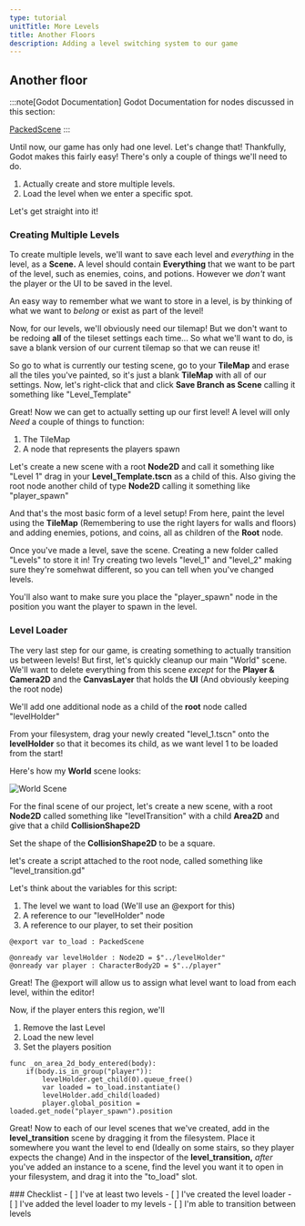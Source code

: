 ```yaml
---
type: tutorial
unitTitle: More Levels
title: Another Floors
description: Adding a level switching system to our game
---
```



## Another floor

:::note[Godot Documentation]
Godot Documentation for nodes discussed in this section: 

[PackedScene](https://docs.godotengine.org/en/stable/classes/class_packedscene.html)
:::

Until now, our game has only had one level. Let's change that! Thankfully, Godot makes this fairly easy! There's only a couple of things we'll need to do.

1. Actually create and store multiple levels.
2. Load the level when we enter a specific spot.

Let's get straight into it!

### Creating Multiple Levels

To create multiple levels, we'll want to save each level and *everything* in the level, as a **Scene.** A level should contain **Everything** that we want to be part of the level, such as enemies, coins, and potions. However we *don't* want the player or the UI to be saved in the level.

An easy way to remember what we want to store in a level, is by thinking of what we want to *belong* or exist as part of the level!

Now, for our levels, we'll obviously need our tilemap! But we don't want to be redoing **all** of the tileset settings each time... So what we'll want to do, is save a blank version of our current tilemap so that we can reuse it!

So go to what is currently our testing scene, go to your **TileMap** and erase all the tiles you've painted, so it's just a blank **TileMap** with all of our settings. Now, let's right-click that and click **Save Branch as Scene** calling it something like "Level_Template"

Great! Now we can get to actually setting up our first level! A level will only *Need* a couple of things to function:

1. The TileMap
2. A node that represents the players spawn

Let's create a new scene with a root **Node2D** and call it something like "Level 1" drag in your **Level_Template.tscn** as a child of this. Also giving the root node another child of type **Node2D** calling it something like "player_spawn"

And that's the most basic form of a level setup! From here, paint the level using the **TileMap** (Remembering to use the right layers for walls and floors) and adding enemies, potions, and coins, all as children of the **Root** node.

Once you've made a level, save the scene. Creating a new folder called "Levels" to store it in! Try creating two levels "level_1" and "level_2" making sure they're somehwat different, so you can tell when you've changed levels.

You'll also want to make sure you place the "player_spawn" node in the position you want the player to spawn in the level.

### Level Loader 

The very last step for our game, is creating something to actually transition us between levels! But first, let's quickly cleanup our main "World" scene. We'll want to delete everything from this scene *except* for the **Player & Camera2D** and the **CanvasLayer** that holds the **UI** (And obviously keeping the root node)

We'll add one additional node as a child of the **root** node called "levelHolder"

From your filesystem, drag your newly created "level_1.tscn" onto the **levelHolder** so that it becomes its child, as we want level 1 to be loaded from the start!

Here's how my **World** scene looks:

![World Scene](/src/assets/godot/dungeonCrawler/worldScene.png)

For the final scene of our project, let's create a new scene, with a root **Node2D** called something like "levelTransition" with a child **Area2D** and give that a child **CollisionShape2D**

Set the shape of the **CollisionShape2D** to be a square.

let's create a script attached to the root node, called something like "level_transition.gd"

Let's think about the variables for this script:

1. The level we want to load (We'll use an \@export for this)
2. A reference to our "levelHolder" node
3. A reference to our player, to set their position

```gdscript
@export var to_load : PackedScene

@onready var levelHolder : Node2D = $"../levelHolder"
@onready var player : CharacterBody2D = $"../player"
```

Great! The \@export will allow us to assign what level want to load from each level, within the editor!

Now, if the player enters this region, we'll

1. Remove the last Level
2. Load the new level
3. Set the players position

```gdscript
func _on_area_2d_body_entered(body):
	if(body.is_in_group("player")):
		levelHolder.get_child(0).queue_free()
		var loaded = to_load.instantiate()
		levelHolder.add_child(loaded)
		player.global_position = loaded.get_node("player_spawn").position
```

Great! Now to each of our level scenes that we've created, add in the **level_transition** scene by dragging it from the filesystem. Place it somewhere you want the level to end (Ideally on some stairs, so they player expects the change)
And in the inspector of the **level_transition,** *after* you've added an instance to a scene, find the level you want it to open in your filesystem, and drag it into the "to_load" slot.

<Box>
### Checklist
<Checklist>
- [ ] I've at least two levels
- [ ] I've created the level loader
- [ ] I've added the level loader to my levels
- [ ] I'm able to transition between levels
</Checklist>
</Box>